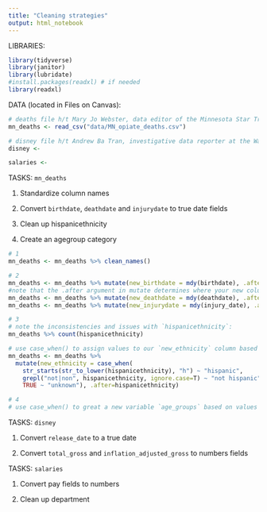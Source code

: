 ```yaml
---
title: "Cleaning strategies"
output: html_notebook
---
```


LIBRARIES:

```r
library(tidyverse)
library(janitor)
library(lubridate)
#install.packages(readxl) # if needed
library(readxl)
```

DATA (located in Files on Canvas):

```r
# deaths file h/t Mary Jo Webster, data editor of the Minnesota Star Tribune
mn_deaths <- read_csv("data/MN_opiate_deaths.csv")

# disney file h/t Andrew Ba Tran, investigative data reporter at the Washington Post
disney <- 

salaries <- 
```

TASKS: `mn_deaths`

1.  Standardize column names

2.  Convert `birthdate`, `deathdate` and `injurydate` to true date fields

3.  Clean up hispanicethnicity

4.  Create an agegroup category

```r
# 1
mn_deaths <- mn_deaths %>% clean_names()

# 2
mn_deaths <- mn_deaths %>% mutate(new_birthdate = mdy(birthdate), .after=birthdate)
#note that the .after argument in mutate determines where your new column will go
mn_deaths <- mn_deaths %>% mutate(new_deathdate = mdy(deathdate), .after=deathdate)
mn_deaths <- mn_deaths %>% mutate(new_injurydate = mdy(injury_date), .after=injury_date)

# 3
# note the inconsistencies and issues with `hispanicethnicity`:
mn_deaths %>% count(hispanicethnicity)

# use case_when() to assign values to our `new_ethnicity` column based on certain conditions:
mn_deaths <- mn_deaths %>% 
  mutate(new_ethnicity = case_when(
    str_starts(str_to_lower(hispanicethnicity), "h") ~ "hispanic",
    grepl("not|non", hispanicethnicity, ignore.case=T) ~ "not hispanic",
    TRUE ~ "unknown"), .after=hispanicethnicity)

# 4
# use case_when() to great a new variable `age_groups` based on values in `ageyears`


```


TASKS: `disney`

1.  Convert `release_date` to a true date

2.  Convert `total_gross` and `inflation_adjusted_gross` to numbers fields

TASKS: `salaries`

1.  Convert pay fields to numbers

2.  Clean up department


